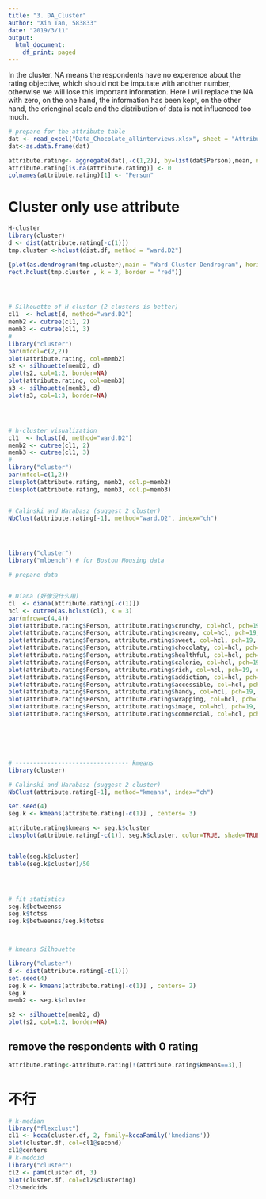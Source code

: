 ```yaml
---
title: "3. DA_Cluster"
author: "Xin Tan, 583833"
date: "2019/3/11"
output:
  html_document:
    df_print: paged
---
```




In the cluster, NA means the respondents have no experence about the rating objective, which should not be imputate with another number, otherwise we will lose this important information. Here I will replace the NA with zero, on the  one hand, the information has been kept, on the other hand, the orienginal scale and the distribution of data is not influenced too much.

```r

# prepare for the attribute table
dat <- read_excel("Data_Chocolate_allinterviews.xlsx", sheet = "AttributeRatingsStacked")
dat<-as.data.frame(dat)

attribute.rating<- aggregate(dat[,-c(1,2)], by=list(dat$Person),mean, na.rm=F)
attribute.rating[is.na(attribute.rating)] <- 0
colnames(attribute.rating)[1] <- "Person"

```





# Cluster only use attribute
```r

H-cluster
library(cluster)
d <- dist(attribute.rating[-c(1)])
tmp.cluster <-hclust(dist.df, method = "ward.D2") 

{plot(as.dendrogram(tmp.cluster),main = "Ward Cluster Dendrogram", horiz = FALSE)
rect.hclust(tmp.cluster , k = 3, border = "red")}




# Silhouette of H-cluster (2 clusters is better)
cl1  <- hclust(d, method="ward.D2")
memb2 <- cutree(cl1, 2)
memb3 <- cutree(cl1, 3)
#
library("cluster")
par(mfcol=c(2,2))
plot(attribute.rating, col=memb2)
s2 <- silhouette(memb2, d)
plot(s2, col=1:2, border=NA)
plot(attribute.rating, col=memb3)
s3 <- silhouette(memb3, d)
plot(s3, col=1:3, border=NA)




# h-cluster visualization
cl1  <- hclust(d, method="ward.D2")
memb2 <- cutree(cl1, 2)
memb3 <- cutree(cl1, 3)
#
library("cluster")
par(mfcol=c(1,2))
clusplot(attribute.rating, memb2, col.p=memb2)
clusplot(attribute.rating, memb3, col.p=memb3)


# Calinski and Harabasz (suggest 2 cluster)
NbClust(attribute.rating[-1], method="ward.D2", index="ch")




library("cluster")
library("mlbench") # for Boston Housing data

# prepare data


# Diana (好像没什么用)
cl  <- diana(attribute.rating[-c(1)])
hcl <- cutree(as.hclust(cl), k = 3)
par(mfrow=c(4,4))
plot(attribute.rating$Person, attribute.rating$crunchy, col=hcl, pch=19, cex=0.5)
plot(attribute.rating$Person, attribute.rating$creamy, col=hcl, pch=19, cex=0.5)
plot(attribute.rating$Person, attribute.rating$sweet, col=hcl, pch=19, cex=0.5)
plot(attribute.rating$Person, attribute.rating$chocolaty, col=hcl, pch=19, cex=0.5)
plot(attribute.rating$Person, attribute.rating$healthful, col=hcl, pch=19, cex=0.5)
plot(attribute.rating$Person, attribute.rating$calorie, col=hcl, pch=19, cex=0.5)
plot(attribute.rating$Person, attribute.rating$rich, col=hcl, pch=19, cex=0.5)
plot(attribute.rating$Person, attribute.rating$addiction, col=hcl, pch=19, cex=0.5)
plot(attribute.rating$Person, attribute.rating$accessible, col=hcl, pch=19, cex=0.5)
plot(attribute.rating$Person, attribute.rating$handy, col=hcl, pch=19, cex=0.5)
plot(attribute.rating$Person, attribute.rating$wrapping, col=hcl, pch=19, cex=0.5)
plot(attribute.rating$Person, attribute.rating$image, col=hcl, pch=19, cex=0.5)
plot(attribute.rating$Person, attribute.rating$commercial, col=hcl, pch=19, cex=0.5)






# -------------------------------- kmeans
library(cluster)

# Calinski and Harabasz (suggest 2 cluster)
NbClust(attribute.rating[-1], method="kmeans", index="ch")

set.seed(4)
seg.k <- kmeans(attribute.rating[-c(1)] , centers= 3)

attribute.rating$kmeans <- seg.k$cluster
clusplot(attribute.rating[-c(1)], seg.k$cluster, color=TRUE, shade=TRUE,labels= , lines=0, main="K-means cluster")


table(seg.k$cluster)
table(seg.k$cluster)/50




# fit statistics
seg.k$betweenss
seg.k$totss
seg.k$betweenss/seg.k$totss



# kmeans Silhouette

library("cluster")
d <- dist(attribute.rating[-c(1)])
set.seed(4)
seg.k <- kmeans(attribute.rating[-c(1)] , centers= 2)
seg.k 
memb2 <- seg.k$cluster

s2 <- silhouette(memb2, d)
plot(s2, col=1:2, border=NA)


```


## remove the respondents with 0 rating
```r
attribute.rating<-attribute.rating[!(attribute.rating$kmeans==3),]
```




# 不行
```r

# k-median
library("flexclust")
cl1 <- kcca(cluster.df, 2, family=kccaFamily('kmedians'))
plot(cluster.df, col=cl1@second)
cl1@centers
# k-medoid
library("cluster")
cl2 <- pam(cluster.df, 3)
plot(cluster.df, col=cl2$clustering)
cl2$medoids



```






